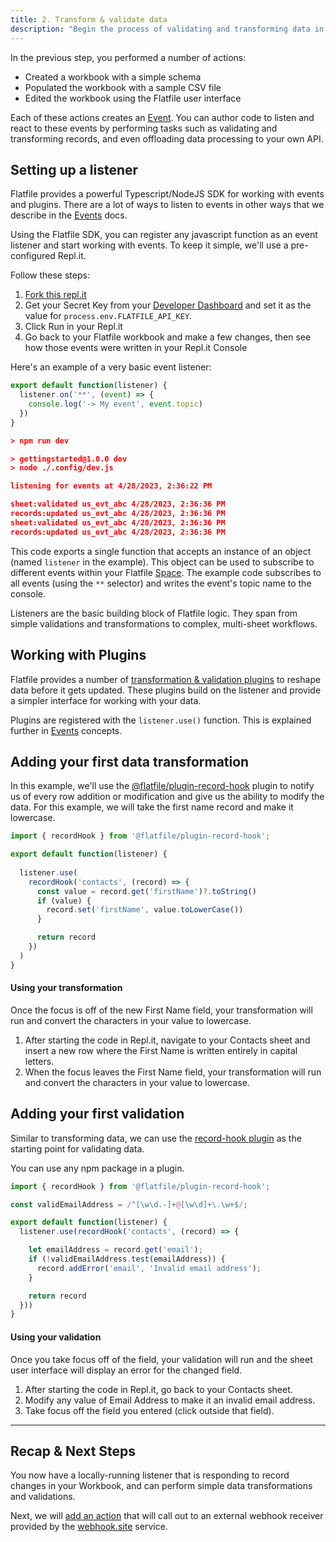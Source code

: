 ```yaml
---
title: 2. Transform & validate data
description: "Begin the process of validating and transforming data in Flatfile by implementing a basic event handler."
---
```


In the previous step, you performed a number of actions:

* Created a workbook with a simple schema
* Populated the workbook with a sample CSV file
* Edited the workbook using the Flatfile user interface

Each of these actions creates an <Tooltip tip="Anatomy of an Event...">[Event](../concepts/events)</Tooltip>. You can author code to listen and react to these events by performing tasks such as validating and transforming records, and even offloading data processing to your own API.

## Setting up a listener

<Note>Flatfile provides a powerful Typescript/NodeJS SDK for working with events and  plugins. There are a lot of ways to listen to events in other ways that we describe in the [Events](../concepts/events) docs.</Note>

Using the Flatfile SDK, you can register any javascript function as an event listener and start working with events. To keep it simple, we'll use a pre-configured Repl.it.

Follow these steps:

1. <Tooltip tip="View repl.it project">[Fork this repl.it](https://replit.com/@flatfile/get-started#index.ts)</Tooltip>
2. Get your Secret Key from your <Tooltip tip="Go to developer dashboard">[Developer Dashboard](https://platform.flatfile.com/developers)</Tooltip> and set it as the value for `process.env.FLATFILE_API_KEY`.
3. Click Run in your Repl.it
4. Go back to your Flatfile workbook and make a few changes, then see how those events were written in your Repl.it Console

Here's an example of a very basic event listener:

```js index.js
export default function(listener) {
  listener.on('**', (event) => {
    console.log('-> My event', event.topic)
  })
}
```

``` json Console
> npm run dev

> gettingstarted@1.0.0 dev
> node ./.config/dev.js

listening for events at 4/28/2023, 2:36:22 PM

sheet:validated us_evt_abc 4/28/2023, 2:36:36 PM
records:updated us_evt_abc 4/28/2023, 2:36:36 PM
sheet:validated us_evt_abc 4/28/2023, 2:36:36 PM
records:updated us_evt_abc 4/28/2023, 2:36:36 PM
```

This code exports a single function that accepts an instance of an object (named `listener` in the example). This object can be used to subscribe to different events within your Flatfile <Tooltip tip="A micro-application...">[Space](../concepts/spaces)</Tooltip>. The example code subscribes to all events (using the `**` selector) and writes the event's topic name to the console.

Listeners are the basic building block of Flatfile logic. They span from simple validations and transformations to complex, multi-sheet workflows.

## Working with Plugins

Flatfile provides a number of <Tooltip tip="View all plugins">[transformation & validation plugins](https://flatfile.com/plugins)</Tooltip> to reshape data before it gets updated. These plugins build on the listener and provide a simpler interface for working with your data. 

<Tip>Plugins are registered with the `listener.use()` function. This is explained further in [Events](../concepts/events) concepts.</Tip>

## Adding your first data transformation

In this example, we'll use the <Tooltip tip="View plugin">[@flatfile/plugin-record-hook](https://www.npmjs.com/package/@flatfile/plugin-record-hook)</Tooltip> plugin to notify us of every row addition or modification and give us the ability to modify the data. For this example, we will take the first name record and make it lowercase.

```js index.js
import { recordHook } from '@flatfile/plugin-record-hook';

export default function(listener) {
  
  listener.use(
    recordHook('contacts', (record) => {
      const value = record.get('firstName')?.toString()
      if (value) {
        record.set('firstName', value.toLowerCase())
      }

      return record
    })
  )
}
```

#### Using your transformation 

Once the focus is off of the new First Name field, your transformation will run and convert the characters in your value to lowercase.

1. After starting the code in Repl.it, navigate to your Contacts sheet and insert a new row where the First Name is written entirely in capital letters. 
2. When the focus leaves the First Name field, your transformation will run and convert the characters in your value to lowercase.


## Adding your first validation

Similar to transforming data, we can use the <Tooltip tip="View plugin">[record-hook plugin](https://www.npmjs.com/package/@flatfile/plugin-record-hook)</Tooltip> as the starting point for validating data.

<Tip>
You can use any npm package in a plugin.
</Tip>

```js index.js
import { recordHook } from '@flatfile/plugin-record-hook';

const validEmailAddress = /^[\w\d.-]+@[\w\d]+\.\w+$/;

export default function(listener) {
  listener.use(recordHook('contacts', (record) => {

    let emailAddress = record.get('email');
    if (!validEmailAddress.test(emailAddress)) {
      record.addError('email', 'Invalid email address');
    }

    return record
  }))
}
```

#### Using your validation 

Once you take focus off of the field, your validation will run and the sheet user interface will display an error for the changed field.

1. After starting the code in Repl.it, go back to your Contacts sheet.
2. Modify any value of Email Address to make it an invalid email address. 
3. Take focus off the field you entered (click outside that field). 


---

## Recap & Next Steps

You now have a locally-running listener that is responding to record changes in your Workbook, and can perform simple data transformations and validations.

Next, we will <Tooltip tip="Configure a submit action">[add an action](submit-action)</Tooltip> that will call out to an external webhook receiver provided by the <Tooltip tip="Inspect, test and automate requests">[webhook.site](https://webhook.site)</Tooltip> service.

